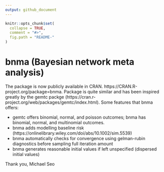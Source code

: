 ```yaml
---
output: github_document
---
```


<!-- README.md is generated from README.Rmd. Please edit that file -->

```r
knitr::opts_chunk$set(
  collapse = TRUE,
  comment = "#>",
  fig.path = "README-"
)
```

# bnma (Bayesian network meta analysis)

The package is now publicly available in CRAN. https://CRAN.R-project.org/package=bnma. Package is quite similar and has been inspired greatly by the gemtc packge (https://cran.r-project.org/web/packages/gemtc/index.html). Some features that bnma offers:

- gemtc offers binomial, normal, and poisson outcomes; bnma has binomial, normal, and multinomial outcomes.
- bnma adds modelling baseline risk (https://onlinelibrary.wiley.com/doi/abs/10.1002/sim.5539)
- bnma automatically checks for convergence using gelman-rubin diagnostics before sampling full iteration amount
- bnma generates reasonable initial values if left unspecified (dispersed initial values)


Thank you,
Michael Seo

